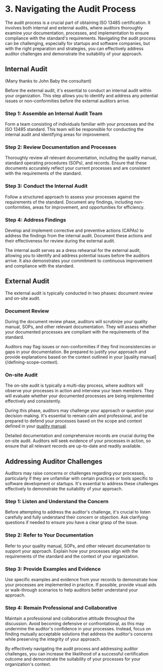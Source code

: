 
# 3. Navigating the Audit Process

The audit process is a crucial part of obtaining ISO 13485 certification. It involves both internal and external audits, where auditors thoroughly examine your documentation, processes, and implementation to ensure compliance with the standard's requirements. Navigating the audit process can be challenging, especially for startups and software companies, but with the right preparation and strategies, you can effectively address auditor challenges and demonstrate the suitability of your approach.

## Internal Audit

(Many thanks to John Baby the consultant)

Before the external audit, it's essential to conduct an internal audit within your organization. This step allows you to identify and address any potential issues or non-conformities before the external auditors arrive.

<Steps>

### Step 1: Assemble an Internal Audit Team

Form a team consisting of individuals familiar with your processes and the ISO 13485 standard. This team will be responsible for conducting the internal audit and identifying areas for improvement.

### Step 2: Review Documentation and Processes

Thoroughly review all relevant documentation, including the quality manual, standard operating procedures (SOPs), and records. Ensure that these documents accurately reflect your current processes and are consistent with the requirements of the standard.

### Step 3: Conduct the Internal Audit

Follow a structured approach to assess your processes against the requirements of the standard. Document any findings, including non-conformities, areas for improvement, and opportunities for efficiency.

### Step 4: Address Findings

Develop and implement corrective and preventive actions (CAPAs) to address the findings from the internal audit. Document these actions and their effectiveness for review during the external audit.

</Steps>

<Callout emoji="💡">
The internal audit serves as a dress rehearsal for the external audit, allowing you to identify and address potential issues before the auditors arrive. It also demonstrates your commitment to continuous improvement and compliance with the standard.
</Callout>

## External Audit

The external audit is typically conducted in two phases: document review and on-site audit.

### Document Review

During the document review phase, auditors will scrutinize your quality manual, SOPs, and other relevant documentation. They will assess whether your documented processes are compliant with the requirements of the standard.

<Callout emoji="⚠️">
Auditors may flag issues or non-conformities if they find inconsistencies or gaps in your documentation. Be prepared to justify your approach and provide explanations based on the context outlined in your [quality manual](/defining-scope-context).
</Callout>

### On-site Audit

The on-site audit is typically a multi-day process, where auditors will observe your processes in action and interview your team members. They will evaluate whether your documented processes are being implemented effectively and consistently.

During this phase, auditors may challenge your approach or question your decision-making. It's essential to remain calm and professional, and be prepared to defend your processes based on the scope and context defined in your [quality manual](/defining-scope-context).

<Callout emoji="📝">
Detailed documentation and comprehensive records are crucial during the on-site audit. Auditors will seek evidence of your processes in action, so ensure that all relevant records are up-to-date and readily available.
</Callout>

## Addressing Auditor Challenges

Auditors may raise concerns or challenges regarding your processes, particularly if they are unfamiliar with certain practices or tools specific to software development or startups. It's essential to address these challenges effectively to demonstrate the suitability of your approach.

<Steps>

### Step 1: Listen and Understand the Concern

Before attempting to address the auditor's challenge, it's crucial to listen carefully and fully understand their concern or objection. Ask clarifying questions if needed to ensure you have a clear grasp of the issue.

### Step 2: Refer to Your Documentation

Refer to your quality manual, SOPs, and other relevant documentation to support your approach. Explain how your processes align with the requirements of the standard and the context of your organization.

### Step 3: Provide Examples and Evidence

Use specific examples and evidence from your records to demonstrate how your processes are implemented in practice. If possible, provide visual aids or walk-through scenarios to help auditors better understand your approach.

### Step 4: Remain Professional and Collaborative

Maintain a professional and collaborative attitude throughout the discussion. Avoid becoming defensive or confrontational, as this may undermine the auditor's confidence in your processes. Instead, focus on finding mutually acceptable solutions that address the auditor's concerns while preserving the integrity of your approach.

</Steps>

By effectively navigating the audit process and addressing auditor challenges, you can increase the likelihood of a successful certification outcome and demonstrate the suitability of your processes for your organization's context.